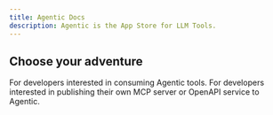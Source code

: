 ```yaml
---
title: Agentic Docs
description: Agentic is the App Store for LLM Tools.
---
```


## Choose your adventure

<Columns cols={2}>
  <Card title='MCP Marketplace Docs' href='/marketplace' icon='store'>
    For developers interested in consuming Agentic tools.
  </Card>
  <Card title='Publishing MCP Docs' href='/publishing' icon='upload'>
    For developers interested in publishing their own MCP server or OpenAPI
    service to Agentic.
  </Card>
</Columns>
